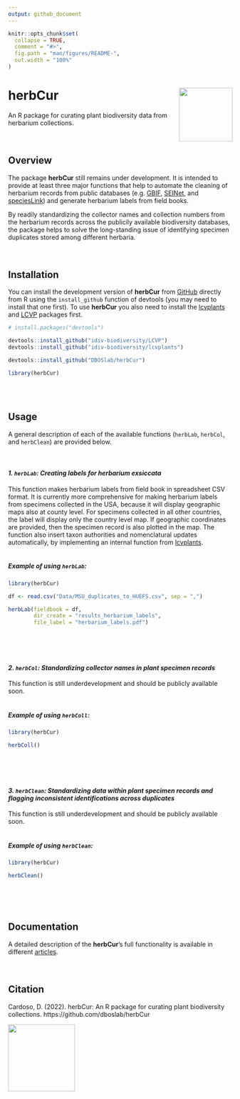 ```yaml
---
output: github_document
---
```


<!-- README.md is generated from README.Rmd. Please edit that file -->

```r
knitr::opts_chunk$set(
  collapse = TRUE,
  comment = "#>",
  fig.path = "man/figures/README-",
  out.width = "100%"
)
```


# herbCur <img src="man/figures/herbCur_hex_sticker.png" align="right" alt="" width="120" />

<!-- badges: start -->
<!-- badges: end -->

An R package for curating plant biodiversity data from herbarium collections.\
\
\

## Overview

The package **herbCur** still remains under development. It is intended to provide 
at least three major functions that help to automate the cleaning of herbarium 
records from public databases (e.g. [GBIF](https://www.gbif.org), [SEINet](https://swbiodiversity.org/seinet/), and [speciesLink](https://specieslink.net))
and generate herbarium labels from field books.

By readily standardizing the collector names and collection numbers from the herbarium
records across the publicily available biodiversity databases, the package helps
to solve the long-standing issue of identifying specimen duplicates stored among 
different herbaria.\
\
\

## Installation

You can install the development version of **herbCur** from [GitHub](https://github.com/) directly from R using the `install_github` function of devtools (you may need to 
install that one first). To use **herbCur** you also need to install the
[lcvplants](https://idiv-biodiversity.github.io/lcvplants/) and [LCVP](https://github.com/idiv-biodiversity/LCVP) packages first.

``` r
# install.packages("devtools")

devtools::install_github("idiv-biodiversity/LCVP")
devtools::install_github("idiv-biodiversity/lcvplants")

devtools::install_github("DBOSlab/herbCur")
```

```r
library(herbCur)
```
\
\

## Usage

A general description of each of the available functions (`herbLab`, `herbCol`, 
and `herbClean`) are provided below.\
\
\

#### _1. `herbLab`: Creating labels for herbarium exsiccata_

This function makes herbarium labels from field book in spreadsheet CSV format. 
It is currently more comprehensive for making herbarium labels from specimens 
collected in the USA, because it will display geographic maps also at county level. 
For specimens collected in all other countries, the label will display only the 
country level map. If geographic coordinates are provided, then the specimen record 
is also plotted in the map. The function also insert taxon authorities and nomenclatural
updates automatically, by implementing an internal function from [lcvplants](https://idiv-biodiversity.github.io/lcvplants/).\
\

##### Example of using `herbLab`:
``` r
library(herbCur)

df <- read.csv("Data/MSU_duplicates_to_HUEFS.csv", sep = ",")

herbLab(fieldbook = df,
        dir_create = "results_herbarium_labels",
        file_label = "herbarium_labels.pdf")
```
\
\
\

#### _2. `herbCol`: Standardizing collector names in plant specimen records_

This function is still underdevelopment and should be publicly available soon.\
\

##### Example of using `herbColl`:
``` r
library(herbCur)

herbColl()
```
\
\
\

#### _3. `herbClean`: Standardizing data within plant specimen records and flagging inconsistent identifications across duplicates_

This function is still underdevelopment and should be publicly available soon.\
\

##### Example of using `herbClean`:
``` r
library(herbCur)

herbClean()
```
\
\
\

## Documentation
A detailed description of the __herbCur__'s full functionality is available in 
different [articles](https://dboslab.github.io/herbCur/).\
\
\

## Citation
Cardoso, D. (2022). herbCur: An R package for curating plant biodiversity collections. https://github.com/dboslab/herbCur

<img src="man/figures/DBOSlab_logo.png" align="left" alt="" width="150" />
